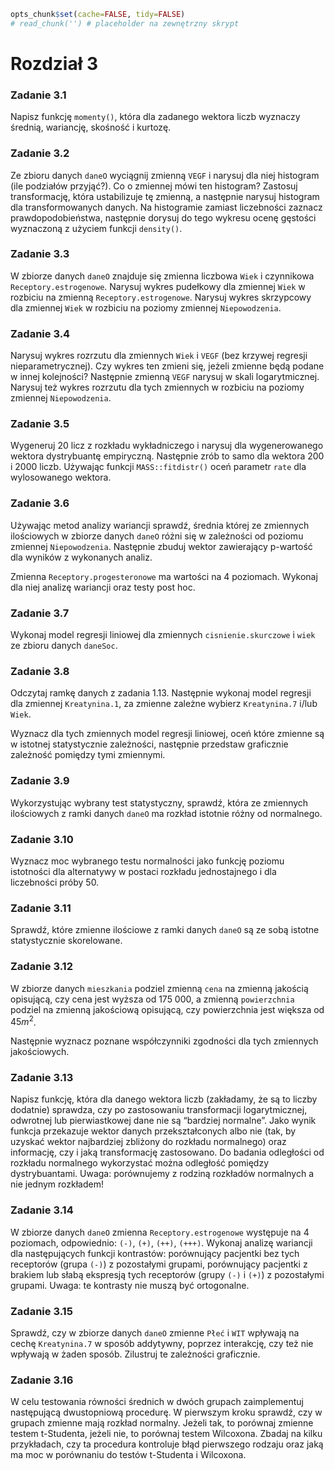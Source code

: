 ```r
opts_chunk$set(cache=FALSE, tidy=FALSE)
# read_chunk('') # placeholder na zewnętrzny skrypt
```

Rozdział 3
========================================================

### Zadanie 3.1

Napisz funkcję `momenty()`, która dla zadanego wektora liczb wyznaczy średnią, wariancję, skośność i kurtozę.

### Zadanie 3.2 

Ze zbioru danych `daneO` wyciągnij zmienną `VEGF` i narysuj dla niej histogram (ile podziałów przyjąć?). 
Co o zmiennej mówi ten histogram? Zastosuj transformację, która ustabilizuje tę zmienną, 
a następnie narysuj histogram dla transformowanych danych. Na histogramie zamiast liczebności zaznacz prawdopodobieństwa,
następnie dorysuj do tego wykresu ocenę gęstości wyznaczoną z użyciem funkcji `density()`.

### Zadanie 3.3

W zbiorze danych `daneO` znajduje się zmienna liczbowa `Wiek` i czynnikowa `Receptory.estrogenowe`. Narysuj wykres pudełkowy
dla zmiennej `Wiek` w rozbiciu na zmienną `Receptory.estrogenowe`. Narysuj wykres skrzypcowy dla zmiennej `Wiek` w rozbiciu
na poziomy zmiennej `Niepowodzenia`.

### Zadanie 3.4

Narysuj wykres rozrzutu dla zmiennych `Wiek` i `VEGF` (bez krzywej regresji nieparametrycznej). Czy wykres ten zmieni się, 
jeżeli zmienne będą podane w innej kolejności? Następnie zmienną `VEGF` narysuj w skali logarytmicznej. 
Narysuj też wykres rozrzutu dla tych zmiennych w rozbiciu na poziomy zmiennej `Niepowodzenia`.

### Zadanie 3.5

Wygeneruj 20 licz z rozkładu wykładniczego i narysuj dla wygenerowanego wektora dystrybuantę empiryczną. Następnie zrób to samo
dla wektora 200 i 2000 liczb. Używając funkcji `MASS::fitdistr()` oceń parametr `rate` dla wylosowanego wektora.

### Zadanie 3.6 
Używając metod analizy wariancji sprawdź, średnia której ze zmiennych ilościowych w zbiorze danych `daneO` 
różni się w zależności od poziomu zmiennej `Niepowodzenia`. Następnie zbuduj wektor zawierający p-wartość dla 
wyników z wykonanych analiz.

Zmienna `Receptory.progesteronowe` ma wartości na 4 poziomach. Wykonaj dla niej analizę wariancji oraz testy post hoc.

### Zadanie 3.7

Wykonaj model regresji liniowej dla zmiennych `cisnienie.skurczowe` i `wiek` ze zbioru danych `daneSoc`.

### Zadanie 3.8

Odczytaj ramkę danych z zadania 1.13. Następnie wykonaj model regresji dla zmiennej `Kreatynina.1`, za zmienne zależne wybierz
`Kreatynina.7` i/lub `Wiek`.

Wyznacz dla tych zmiennych model regresji liniowej, oceń które zmienne są w istotnej statystycznie zależności,
następnie przedstaw graficznie zależność pomiędzy tymi zmiennymi.

### Zadanie 3.9

Wykorzystując wybrany test statystyczny, sprawdź, która ze zmiennych ilościowych z ramki danych `daneO` ma rozkład istotnie
różny od normalnego.

### Zadanie 3.10

Wyznacz moc wybranego testu normalności jako funkcję poziomu istotności dla alternatywy w postaci rozkładu jednostajnego
i dla liczebności próby 50.

### Zadanie 3.11

Sprawdź, które zmienne ilościowe z ramki danych `daneO` są ze sobą istotne statystycznie skorelowane.

### Zadanie 3.12

W zbiorze danych `mieszkania` podziel zmienną `cena` na zmienną jakością opisującą, czy cena jest wyższa od 175 000, a zmienną
`powierzchnia` podziel na zmienną jakościową opisującą, czy powierzchnia jest większa od $45m^2$.

Następnie wyznacz poznane współczynniki zgodności dla tych zmiennych jakościowych.

### Zadanie 3.13

Napisz funkcję, która dla danego wektora liczb (zakładamy, że są to liczby dodatnie) sprawdza, czy po zastosowaniu 
transformacji logarytmicznej, odwrotnej lub pierwiastkowej dane nie są "bardziej normalne". Jako wynik funkcja przekazuje
wektor danych przekształconych albo nie (tak, by uzyskać wektor najbardziej zbliżony do rozkładu normalnego) oraz informację,
czy i jaką transformację zastosowano. Do badania odległości od rozkładu normalnego wykorzystać można odległość pomiędzy
dystrybuantami. Uwaga: porównujemy z rodziną rozkładów normalnych a nie jednym rozkładem!

### Zadanie 3.14 

W zbiorze danych `daneO` zmienna `Receptory.estrogenowe` występuje na 4 poziomach, odpowiednio: `(-)`, `(+)`, `(++)`, `(+++)`.
Wykonaj analizę wariancji dla następujących funkcji kontrastów: porównujący pacjentki bez tych receptorów (grupa `(-)`) z 
pozostałymi grupami, porównujący pacjentki z brakiem lub słabą ekspresją tych receptorów (grupy `(-)` i `(+)`) 
z pozostałymi grupami. Uwaga: te kontrasty nie muszą być ortogonalne.

### Zadanie 3.15

Sprawdź, czy w zbiorze danych `daneO` zmienne `Płeć` i `WIT` wpływają na cechę `Kreatynina.7` w sposób addytywny, 
poprzez interakcję, czy też nie wpływają w żaden sposób. Zilustruj te zależności graficznie.

### Zadanie 3.16

W celu testowania równości średnich w dwóch grupach zaimplementuj następującą dwustopniową procedurę. W pierwszym kroku sprawdź,
czy w grupach zmienne mają rozkład normalny. Jeżeli tak, to porównaj zmienne testem t-Studenta, jeżeli nie, to porównaj testem
Wilcoxona. Zbadaj na kilku przykładach, czy ta procedura kontroluje błąd pierwszego rodzaju oraz jaką ma moc w porównaniu
do testów t-Studenta i Wilcoxona.